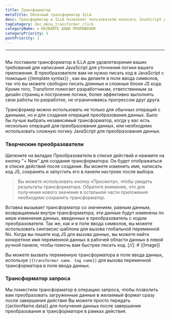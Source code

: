 ```yaml
---
title: Трансформатор
metaTitle: Облачный трансформатор ILLA
desc: Трансформатор в ILLA позволяет пользователю написать JavaScript для уточнения логики приложения
tagCategory: doc_menu_transformer_click
categoryName: 🌀 НАЗВАЙТЕ ВАШИ ПРИЛОЖЕНИЯ
categoryPriority: 5
postPriority: 1
---
```


* * *

## <h2 hidden>трансформатор</h2>

Мы поставили трансформатор в ILLA для удовлетворения ваших требований для написания JavaScript для уточнения логики вашего приложения. В преобразователе вам не нужно писать код в JavaScript с помощью {{template syntax}} , как вы делаете в поле ввода символов, так что вы можете свободно писать длинные и сложные блоки JS кода. Кроме того, Transform помогает разработчикам, ответственным за дизайн страниц и построение логики, более эффективно выполнять свои работы по разработке, не ограничиваясь прогрессом друг друга.

Трансформер можно использовать не только для обычных операций с данными, но и для создания операций преобразования данных. Было бы лучше выбрать независимый трансформатор, когда у вас есть несколько операций для преобразования данных, или необходимо использовать сложную логику JavaScript для преобразования данных.

### Творческие преобразователи

Щелкните на вкладке Преобразователи в списке действий и нажмите на кнопку "+ New" для создания трансформатора. Он будет отображаться в списке действий после создания. Вы можете изменить имя, написать код JS, сохранить и запустить его в панели настроек после выбора.

> Вы можете использовать кнопку «Просмотр», чтобы увидеть результаты трансформатора. Обратите внимание, что для получения нового значения в остальной части приложения необходимо сохранить трансформатор.

Вставка вызывает трансформатор со значением, равным данным, возвращаемым внутри трансформатора, эти данные будут изменены по мере изменения данных, введенных в преобразователь с кодом преобразователя. Так же, как и в поле ввода символов, вы можете использовать синтаксис шаблона для вызова глобальной переменной No. Когда вы пишете код JS для вызова данных, вы можете найти конкретное имя переменной данных в рабочей области данных в левой ручной панели, чтобы помочь вам быстрее писать код.
[//]\: # ([Image])

Вы можете вызвать переменную трансформатора в поле ввода данных, используя `{{transformer name. tag name}}` для вызова переменной трансформатора в поле ввода данных.

### Трансформатор запроса

Мы поместили трансформатор в операцию запроса, чтобы позволить вам преобразовать загруженные данные в желаемый формат сразу после завершения действия Вы можете просто передать {{actionName.data}} для получения данных после завершения преобразования в трансформаторе в рамках действия.
